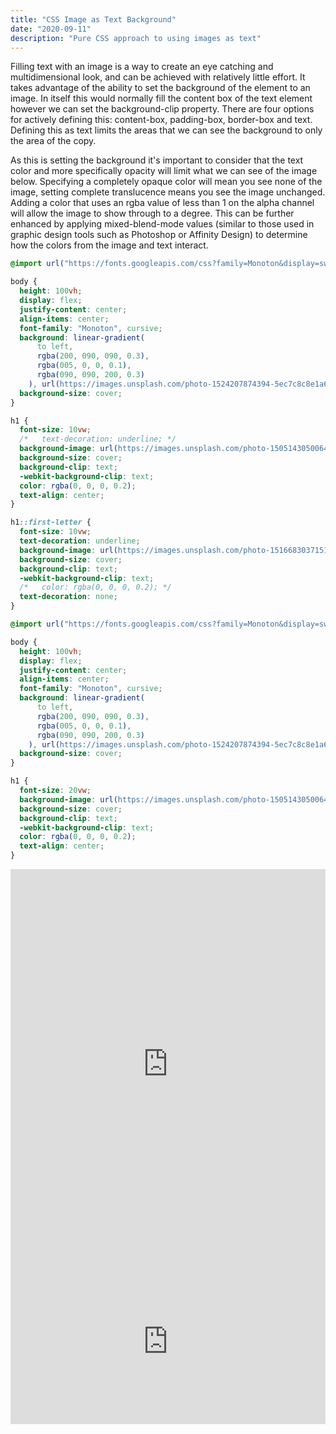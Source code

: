 ```yaml
---
title: "CSS Image as Text Background"
date: "2020-09-11"
description: "Pure CSS approach to using images as text"
---
```



Filling text with an image is a way to create an eye catching and multidimensional look, and can be achieved with relatively little effort.
It takes advantage of the ability to set the background of the element to an image.
In itself this would normally fill the content box of the text element however we can set the background-clip property.
There are four options for actively defining this: content-box, padding-box, border-box and text.
Defining this as text limits the areas that we can see the background to only the area of the copy.

As this is setting the background it's important to consider that the text color and more specifically opacity will limit what we can see of the image below.
Specifying a completely opaque color will mean you see none of the image, setting complete translucence means you see the image unchanged.
Adding a color that uses an rgba value of less than 1 on the alpha channel will allow the image to show through to a degree.
This can be further enhanced by applying mixed-blend-mode values (similar to those used in graphic design tools such as Photoshop or Affinity Design) to determine how the colors from the image and text interact.

```css
@import url("https://fonts.googleapis.com/css?family=Monoton&display=swap");

body {
  height: 100vh;
  display: flex;
  justify-content: center;
  align-items: center;
  font-family: "Monoton", cursive;
  background: linear-gradient(
      to left,
      rgba(200, 090, 090, 0.3),
      rgba(005, 0, 0, 0.1),
      rgba(090, 090, 200, 0.3)
    ), url(https://images.unsplash.com/photo-1524207874394-5ec7c8c8e1a6);
  background-size: cover;
}

h1 {
  font-size: 10vw;
  /*   text-decoration: underline; */
  background-image: url(https://images.unsplash.com/photo-1505143050064-819ec023399f);
  background-size: cover;
  background-clip: text;
  -webkit-background-clip: text;
  color: rgba(0, 0, 0, 0.2);
  text-align: center;
}

h1::first-letter {
  font-size: 10vw;
  text-decoration: underline;
  background-image: url(https://images.unsplash.com/photo-1516683037151-9a17603a8dc7);
  background-size: cover;
  background-clip: text;
  -webkit-background-clip: text;
  /*   color: rgba(0, 0, 0, 0.2); */
  text-decoration: none;
}
```

```css
@import url("https://fonts.googleapis.com/css?family=Monoton&display=swap");

body {
  height: 100vh;
  display: flex;
  justify-content: center;
  align-items: center;
  font-family: "Monoton", cursive;
  background: linear-gradient(
      to left,
      rgba(200, 090, 090, 0.3),
      rgba(005, 0, 0, 0.1),
      rgba(090, 090, 200, 0.3)
    ), url(https://images.unsplash.com/photo-1524207874394-5ec7c8c8e1a6);
  background-size: cover;
}

h1 {
  font-size: 20vw;
  background-image: url(https://images.unsplash.com/photo-1505143050064-819ec023399f);
  background-size: cover;
  background-clip: text;
  -webkit-background-clip: text;
  color: rgba(0, 0, 0, 0.2);
  text-align: center;
}
```

<IframeComponent>
  <iframe
    height="623"
    style="width: 100%; filter: hue-rotate(0rad);"
    scrolling="no"
    title="Image As Text Background"
    src="https://codepen.io/petersldn/embed/ZEWoWqa?height=623&theme-id=dark&default-tab=css,result"
    frameborder="no"
    loading="lazy"
    allowtransparency="true"
    allowfullscreen="true"
  >
    See the Pen{" "}
    <a href="https://codepen.io/petersldn/pen/ZEWoWqa">
      Image As Text Background
    </a>{" "}
    by Peter Williams (<a href="https://codepen.io/petersldn">@petersldn</a>) on{" "}
    <a href="https://codepen.io">CodePen</a>.
  </iframe>
</IframeComponent>
<IframeComponent>
  <iframe
    height="265"
    style="width: 100%;"
    scrolling="no"
    title="Title Card"
    src="https://codepen.io/petersldn/embed/RwayGVj?height=265&theme-id=dark&default-tab=css,result"
    frameborder="no"
    loading="lazy"
    allowtransparency="true"
    allowfullscreen="true"
  >
    See the Pen{" "}
    <a href="https://codepen.io/petersldn/pen/RwayGVj">Title Card</a> by Peter
    Williams (<a href="https://codepen.io/petersldn">@petersldn</a>) on{" "}
    <a href="https://codepen.io">CodePen</a>.
  </iframe>
</IframeComponent>
